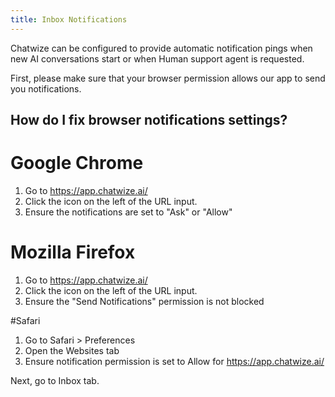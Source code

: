 ```yaml
---
title: Inbox Notifications
---
```


Chatwize can be configured to provide automatic notification pings when new AI conversations start or when Human support agent is requested.

First, please make sure that your browser permission allows our app to send you notifications.

## How do I fix browser notifications settings?

# Google Chrome

1. Go to https://app.chatwize.ai/
1. Click the icon on the left of the URL input.
1. Ensure the notifications are set to "Ask" or "Allow"


# Mozilla Firefox

1. Go to https://app.chatwize.ai/
1. Click the icon on the left of the URL input.
1. Ensure the "Send Notifications" permission is not blocked

#Safari

1. Go to Safari > Preferences
1. Open the Websites tab
1. Ensure notification permission is set to Allow for https://app.chatwize.ai/

Next, go to Inbox tab. 
